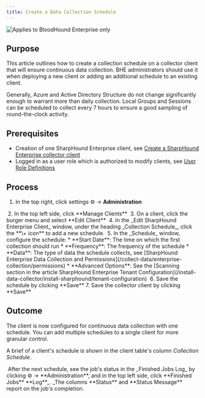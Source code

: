 ```yaml
---
title: Create a Data Collection Schedule
---
```


<img noZoom src="/assets/enterprise-edition-pill-tag.svg" alt="Applies to BloodHound Enterprise only"/>

## Purpose

This article outlines how to create a collection schedule on a collector client that will ensure continuous data collection. BHE administrators should use it when deploying a new client or adding an additional schedule to an existing client.

Generally, Azure and Active Directory Structure do not change significantly enough to warrant more than daily collection.  Local Groups and Sessions can be scheduled to collect every 7 hours to ensure a good sampling of round-the-clock activity.

## Prerequisites

* Creation of one SharpHound Enterprise client, see [Create a SharpHound Enterprise collector client](/collect-data/enterprise-collection/create-collector)
* Logged in as a user role which is authorized to modify clients, see [User Role Definitions](/manage-bloodhound/auth/users-and-roles)

## Process

1.  In the top right, click settings ⚙️ → **Administration**
<Frame>
  <img src="/assets/image-75.png" alt=""/>
</Frame>
2.  In the top left side, click **Manage Clients**
<Frame>
  <img src="/assets/image-76.png" alt=""/>
</Frame>
3.  On a client, click the burger menu and select **Edit Client**
<Frame>
  <img src="/assets/image-77.png" alt=""/>
</Frame>
4.  In the _Edit SharpHound Enterprise Client_ window, under the heading _Collection Schedule_, click the **\+ icon** to add a new schedule.
<Frame>
  <img src="/assets/image-78.png" alt=""/>
</Frame>
5.  In the _Schedule_ window, configure the schedule:
    * **Start Date**: The time on which the first collection should run
    * **Frequency**: The frequency of the schedule
    * **Data**: The type of data the schedule collects, see [SharpHound Enterprise Data Collection and Permissions](/collect-data/enterprise-collection/permissions)
    * **Advanced Options**: See the [Scanning section in the article SharpHound Enterprise Tenant Configuration](/install-data-collector/install-sharphound/tenant-configuration)
<Frame>
  <img src="/assets/image-79.png" alt=""/>
</Frame>
6.  Save the schedule by clicking **Save**
7.  Save the collector client by clicking **Save**

## Outcome

The client is now configured for continuous data collection with one schedule. You can add multiple schedules to a single client for more granular control.

A brief of a client's schedule is shown in the client table's column _Collection Schedule_.

<Frame>
  <img src="/assets/image-80.png" alt=""/>
</Frame>
After the next schedule, see the job's status in the _Finished Jobs Log_ by clicking ⚙️ → **Administration**, and in the top left side, click **Finished Jobs** **Log**_. _The columns **Status** and **Status Message** report on the job's completion.

<Frame>
  <img src="/assets/image-81.png" alt=""/>
</Frame>
